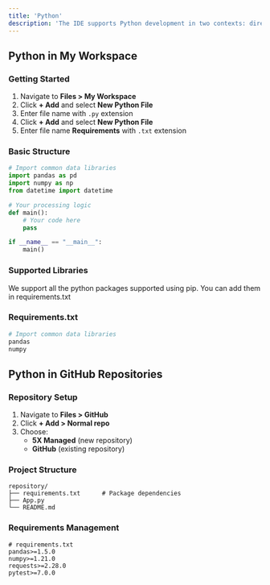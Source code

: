 ```yaml
---
title: 'Python'
description: 'The IDE supports Python development in two contexts: direct script development in **My Workspace** and version-controlled development through **GitHub repositories**. This functionality allows you to create, test, and deploy Python scripts for data processing and automation.'
---
```


## Python in My Workspace

### Getting Started
1. Navigate to **Files > My Workspace**
2. Click **+ Add** and select **New Python File**
3. Enter file name with `.py` extension
4. Click **+ Add** and select **New Python File**
5. Enter file name **Requirements** with `.txt` extension

### Basic Structure
```python
# Import common data libraries
import pandas as pd
import numpy as np
from datetime import datetime

# Your processing logic
def main():
    # Your code here
    pass

if __name__ == "__main__":
    main()
```

### Supported Libraries
We support all the python packages supported using pip. You can add them in requirements.txt

### Requirements.txt


```python
# Import common data libraries
pandas
numpy
```

## Python in GitHub Repositories

### Repository Setup
1. Navigate to **Files > GitHub**
2. Click **+ Add > Normal repo**
3. Choose:
   - **5X Managed** (new repository)
   - **GitHub** (existing repository)

### Project Structure
```plaintext
repository/
├── requirements.txt      # Package dependencies
├── App.py
└── README.md
```

### Requirements Management
```plaintext
# requirements.txt
pandas>=1.5.0
numpy>=1.21.0
requests>=2.28.0
pytest>=7.0.0
```
